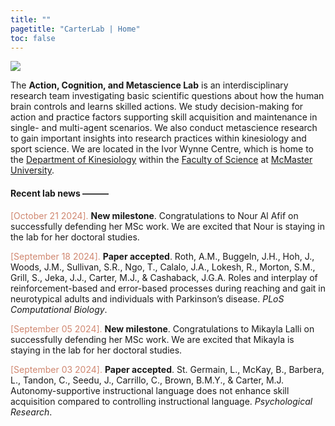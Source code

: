 ```yaml
---
title: ""
pagetitle: "CarterLab | Home"
toc: false
---
```


![](images/iwc-front.jpg)

The **Action, Cognition, and Metascience Lab** is an interdisciplinary research team investigating basic scientific questions about how the human brain controls and learns skilled actions. We study decision-making for action and practice factors supporting skill acquisition and maintenance in single- and multi-agent scenarios. We also conduct metascience research to gain important insights into research practices within kinesiology and sport science. We are located in the Ivor Wynne Centre, which is home to the [Department of Kinesiology](https://www.science.mcmaster.ca/kinesiology/){target="_blank"} within the [Faculty of Science](https://www.science.mcmaster.ca/){target="_blank"} at [McMaster University](https://www.mcmaster.ca/){target="_blank"}.

#### Recent lab news ---------

<font color="#d08770">[October 21 2024].</font> **New milestone**. Congratulations to Nour Al Afif on successfully defending her MSc work. We are excited that Nour is staying in the lab for her doctoral studies.

<font color="#d08770">[September 18 2024].</font> **Paper accepted**. Roth, A.M., Buggeln, J.H., Hoh, J., Woods, J.M., Sullivan, S.R., Ngo, T., Calalo, J.A., Lokesh, R., Morton, S.M., Grill, S., Jeka, J.J., Carter, M.J., & Cashaback, J.G.A. Roles and interplay of reinforcement-based and error-based processes during reaching and gait in neurotypical adults and individuals with Parkinson's disease. *PLoS Computational Biology*.

<font color="#d08770">[September 05 2024].</font> **New milestone**. Congratulations to Mikayla Lalli on successfully defending her MSc work. We are excited that Mikayla is staying in the lab for her doctoral studies.

<font color="#d08770">[September 03 2024].</font> **Paper accepted**. St. Germain, L., McKay, B., Barbera, L., Tandon, C., Seedu, J., Carrillo, C., Brown, B.M.Y., & Carter, M.J. Autonomy-supportive instructional language does not enhance skill acquisition compared to controlling instructional language. *Psychological Research*.
